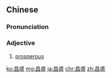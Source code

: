 ==Chinese==
{{zh-forms}}

===Pronunciation===
{{zh-pron
|m=chāngshèng
|c=coeng1 sing6
|cat=a
}}

===Adjective===
{{zh-adj}}

# [[prosperous]]

[[ko:昌盛]]
[[mg:昌盛]]
[[ja:昌盛]]
[[chr:昌盛]]
[[zh:昌盛]]